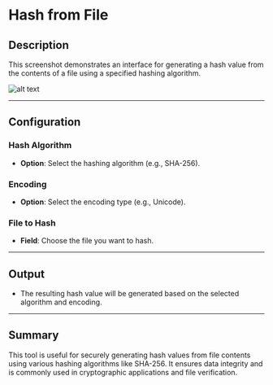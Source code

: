 # Hash from File

## Description

This screenshot demonstrates an interface for generating a hash value from the contents of a file using a specified hashing algorithm.

![alt text](../assets/cryptography/hash-from-file-with-key.png)

---

## Configuration

### Hash Algorithm

- **Option**: Select the hashing algorithm (e.g., SHA-256).

### Encoding

- **Option**: Select the encoding type (e.g., Unicode).

### File to Hash

- **Field**: Choose the file you want to hash.

---

## Output

- The resulting hash value will be generated based on the selected algorithm and encoding.

---

## Summary

This tool is useful for securely generating hash values from file contents using various hashing algorithms like SHA-256. It ensures data integrity and is commonly used in cryptographic applications and file verification.